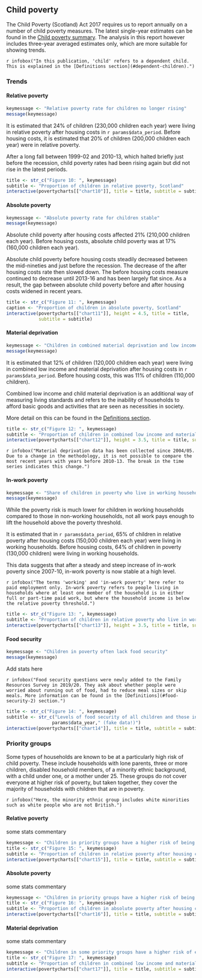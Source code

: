 ## Child poverty

The Child Poverty (Scotland) Act 2017 requires us to report annually on a number of child poverty measures. The latest single-year estimates can be found in the [Child poverty summary](https://data.gov.scot/poverty/cpupdate.html). The analysis in this report however includes three-year averaged estimates only, which are more suitable for showing trends.

`r infobox("In this publication, 'child' refers to a dependent child. This is explained in the [Definitions section](#dependent-children).")`

### Trends {.tabset}

#### Relative poverty

```{r}
keymessage <- "Relative poverty rate for children no longer rising"
message(keymessage)
```

It is estimated that 24% of children (230,000 children each year) were living in relative poverty after housing costs in `r params$data_period`. Before housing costs, it is estimated that 20% of children (200,000 children each year) were in relative poverty.

After a long fall between 1999-02 and 2010-13, which halted briefly just before the recession, child poverty rates had been rising again but did not rise in the latest periods.


```{r chart10}
title <- str_c("Figure 10: ", keymessage)
subtitle <- "Proportion of children in relative poverty, Scotland"
interactive(povertycharts[["chart10"]], title = title, subtitle = subtitle)
```

#### Absolute poverty

```{r}
keymessage <- "Absolute poverty rate for children stable"
message(keymessage)
```

Absolute child poverty after housing costs affected 21% (210,000 children each year). Before housing costs, absolute child poverty was at 17% (160,000 children each year).

Absolute child poverty before housing costs steadily decreased between the mid-nineties and just before the recession. The decrease of the after housing costs rate then slowed down. The before housing costs measure continued to decrease until 2013-16 and has been largely flat since. As a result, the gap between absolute child poverty before and after housing costs widened in recent years.

```{r chart11}
title <- str_c("Figure 11: ", keymessage)
caption <- "Proportion of children in absolute poverty, Scotland"
interactive(povertycharts[["chart11"]], height = 4.5, title = title, 
            subtitle = subtitle)
```

#### Material deprivation

```{r}
keymessage <- "Children in combined material deprivation and low income broadly stable"
message(keymessage)
```

It is estimated that 12% of children (120,000 children each year) were living in combined low income and material deprivation after housing costs in `r params$data_period`. Before housing costs, this was 11% of children (110,000 children).

Combined low income and child material deprivation is an additional way of measuring living standards and refers to the inability of households to afford basic goods and activities that are seen as necessities in society.

More detail on this can be found in the [Definitions section](#child-material-deprivation).


```{r chart12}
title <- str_c("Figure 12: ", keymessage)
subtitle <- "Proportion of children in combined low income and material deprivation, Scotland"
interactive(povertycharts[["chart12"]], height = 3.5, title = title, subtitle = subtitle)
```

`r infobox("Material deprivation data has been collected since 2004/05. Due to a change in the methodology, it is not possible to compare the most recent years with years before 2010-13. The break in the time series indicates this change.")`

#### In-work poverty

```{r}
keymessage <- "Share of children in poverty who live in working households no longer rising"
message(keymessage)
```

While the poverty risk is much lower for children in working households compared to those in non-working households, not all work pays enough to lift the household above the poverty threshold.

It is estimated that in `r params$data_period`, 65% of children in relative poverty after housing costs (150,000 children each year) were living in working households. Before housing costs, 64% of children in poverty (130,000 children) were living in working households.

This data suggests that after a steady and steep increase of in-work poverty since 2007-10, in-work poverty is now stable at a high level.

`r infobox("The terms 'working' and 'in-work poverty' here refer to paid employment only. In-work poverty refers to people living in households where at least one member of the household is in either full or part-time paid work, but where the household income is below the relative poverty threshold.")`

```{r chart13}
title <- str_c("Figure 13: ", keymessage)
subtitle <- "Proportion of children in relative poverty who live in working households, Scotland"
interactive(povertycharts[["chart13"]], height = 3.5, title = title, subtitle = subtitle)
```

#### Food security

```{r}
keymessage <- "Children in poverty often lack food security"
message(keymessage)
```

Add stats here

`r infobox("Food security questions were newly added to the Family Resources Survey in 2019/20. They ask about whether people were worried about running out of food, had to reduce meal sizes or skip meals. More information can be found in the [Definitions](#food-security-2) section.")`

```{r chart14}
title <- str_c("Figure 14: ", keymessage)
subtitle <- str_c("Levels of food security of all children and those in poverty after housing costs, Scotland ",
                 params$data_year," (fake data!)")
interactive(povertycharts[["chart14"]], title = title, subtitle = subtitle)
```


### Priority groups {.tabset}

Some types of households are known to be at a particularly high risk of child poverty. These include households with lone parents, three or more children, disabled household members, of a minority ethnic background, with a child under one, or a mother under 25. These groups do not cover everyone at higher risk of poverty, but taken together, they cover the majority of households with children that are in poverty.

`r infobox("Here, the minority ethnic group includes white minorities such as white people who are not British.")`

#### Relative poverty

some stats commentary

```{r chart15}
keymessage <- "Children in priority groups have a higher risk of being in relative poverty"
title <- str_c("Figure 15: ", keymessage)
subtitle <- "Proportion of children in relative poverty after housing cost, Scotland"
interactive(povertycharts[["chart15"]], title = title, subtitle = subtitle)
```

#### Absolute poverty

some stats commentary

```{r chart16}
keymessage <- "Children in priority groups have a higher risk of being in absolute poverty"
title <- str_c("Figure 16: ", keymessage)
subtitle <- "Proportion of children in absolute poverty after housing costs, Scotland"
interactive(povertycharts[["chart16"]], title = title, subtitle = subtitle)
```

#### Material deprivation

some stats commentary

```{r chart17}
keymessage <- "Children in some priority groups have a higher risk of experiencing combined low income and material deprivation"
title <- str_c("Figure 17: ", keymessage)
subtitle <- "Proportion of children in combined low income and material deprivation, Scotland"
interactive(povertycharts[["chart17"]], title = title, subtitle = subtitle)
```

